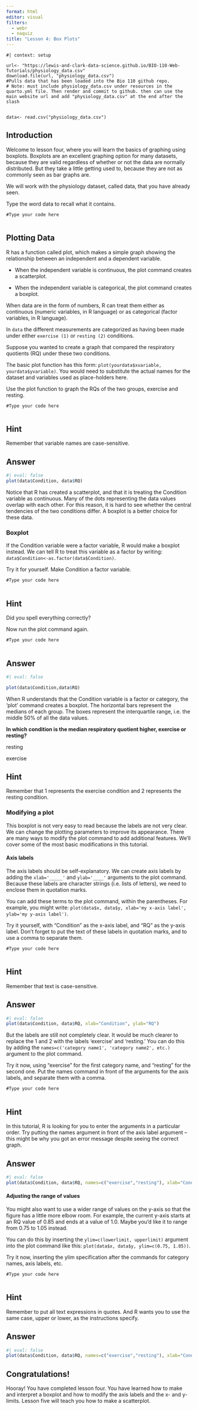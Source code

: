 ```yaml
---
format: html
editor: visual
filters: 
  - webr
  - naquiz
title: "Lesson 4: Box Plots"
---
```


```webr-r
#| context: setup

url<- "https://lewis-and-clark-data-science.github.io/BIO-110-Web-Tutorials/physiology_data.csv"
download.file(url, "physiology_data.csv")
#Pulls data that has been loaded into the Bio 110 github repo. 
# Note: must include physiology_data.csv under resources in the quarto.yml file. Then render and commit to github. then can use the main website url and add "physiology_data.csv" at the end after the slash 


data<- read.csv("physiology_data.csv")

```

## Introduction

Welcome to lesson four, where you will learn the basics of graphing using boxplots. Boxplots are an excellent graphing option for many datasets, because they are valid regardless of whether or not the data are normally distributed. But they take a little getting used to, because they are not as commonly seen as bar graphs are.

We will work with the physiology dataset, called data, that you have already seen.

Type the word data to recall what it contains.

```webr-r
#Type your code here


```

## Plotting Data

R has a function called plot, which makes a simple graph showing the relationship between an independent and a dependent variable.

-   When the independent variable is continuous, the plot command creates a scatterplot.

-   When the independent variable is categorical, the plot command creates a boxplot.

When data are in the form of numbers, R can treat them either as continuous (numeric variables, in R language) or as categorical (factor variables, in R language).

In `data` the different measurements are categorized as having been made under either `exercise (1)` or `resting (2)` conditions.

Suppose you wanted to create a graph that compared the respiratory quotients (RQ) under these two conditions.

The basic plot function has this form: `plot(yourdata$xvariable, yourdata$yvariable)`. You would need to substitute the actual names for the dataset and variables used as place-holders here.

Use the plot function to graph the RQs of the two groups, exercise and resting.

```webr-r
#Type your code here


```

::: {.callout-tip collapse="true" icon="false"}
## Hint

Remember that variable names are case-sensitive.
:::

::: {.callout-note collapse="true" icon="false"}
## Answer

```r
#| eval: false
plot(data$Condition, data$RQ)
```
:::

Notice that R has created a scatterplot, and that it is treating the Condition variable as continuous. Many of the dots representing the data values overlap with each other. For this reason, it is hard to see whether the central tendencies of the two conditions differ. A boxplot is a better choice for these data.

### Boxplot

If the Condition variable were a factor variable, R would make a boxplot instead. We can tell R to treat this variable as a factor by writing: `data$Condition<-as.factor(data$Condition)`.

Try it for yourself. Make Condition  a factor variable.

```webr-r
#Type your code here


```

::: {.callout-tip collapse="true" icon="false"}
## Hint

Did you spell everything correctly? 
:::

Now run the plot command again. 

```webr-r
#Type your code here


```

::: {.callout-note collapse="true" icon="false"}
## Answer
```r
#| eval: false

plot(data$Condition,data$RQ)
```

:::

When R understands that the Condition variable is a factor or category, the 'plot' command creates a boxplot. The horizontal bars represent the medians of each group. The boxes represent the interquartile range, i.e. the middle 50% of all the data values.


::: question
**In which condition is the median respiratory quotient higher, exercise or resting?**

::: choices
::: choice
resting
:::

::: {.choice .correct-choice}
exercise
:::
:::
:::

::: {.callout-tip collapse="true" icon="false"}
## Hint
Remember that 1 represents the exercise condition and 2 represents the resting condition.
:::

### Modifying a plot 

This boxplot is not very easy to read because the labels are not very clear. We can change the plotting parameters to improve its appearance. There are many ways to modify the plot command to add additional features. We'll cover some of the most basic modifications in this tutorial.

#### Axis labels 

The axis labels should be self-explanatory. We can create axis labels by adding the `xlab='_____'` and `ylab='____'` arguments to the plot command. Because these labels are character strings (i.e. lists of letters), we need to enclose them in quotation marks.

You can add these terms to the plot command, within the parentheses. For example, you might write: `plot(data$x, data$y, xlab='my x-axis label', ylab='my y-axis label')`.

Try it yourself, with "Condition" as the x-axis label, and "RQ" as the y-axis label. Don't forget to put the text of these labels in quotation marks, and to use a comma to separate them.
  
```webr-r
#Type your code here


```

::: {.callout-tip collapse="true" icon="false"}
## Hint

Remember that text is case-sensitive.
:::
::: {.callout-note collapse="true" icon="false"}
## Answer
```r
#| eval: false
plot(data$Condition, data$RQ, xlab="Condition", ylab="RQ")
```
:::

But the labels are still not completely clear. It would be much clearer to replace the 1 and 2 with the labels 'exercise' and 'resting.' You can do this by adding the `names=c('category name1', 'category name2', etc.)` argument to the plot command.

Try it now, using "exercise" for the first category name, and "resting" for the second one. Put the names command in front of the arguments for the axis labels, and separate them with a comma.

```webr-r
#Type your code here


```

::: {.callout-tip collapse="true" icon="false"}
## Hint

In this tutorial, R is looking for you to enter the arguments in a particular order. Try putting the names argument in front of the axis label argument -- this might be why you got an error message despite seeing the correct graph.
:::
::: {.callout-note collapse="true" icon="false"}
## Answer
```r
#| eval: false
plot(data$Condition, data$RQ, names=c("exercise","resting"), xlab="Condition",ylab="RQ")

```
:::

#### Adjusting the range of values 

You might also want to use a wider range of values on the y-axis so that the figure has a little more elbow room. For example, the current y-axis starts at an RQ value of 0.85 and ends at a value of 1.0. Maybe you'd like it to range from 0.75 to 1.05 instead.

You can do this by inserting the `ylim=c(lowerlimit, upperlimit)` argument into the plot command like this: `plot(data$x, data$y, ylim=c(0.75, 1.05))`.

Try it now, inserting the ylim specification after the commands for category names, axis labels, etc.
 
```webr-r
#Type your code here


```

::: {.callout-tip collapse="true" icon="false"}
## Hint

Remember to put all text expressions in quotes. And R wants you to use the same case, upper or lower, as the instructions specify.

:::
::: {.callout-note collapse="true" icon="false"}
## Answer
```r
#| eval: false
plot(data$Condition, data$RQ, names=c("exercise","resting"), xlab="Condition", ylab="RQ", ylim=c(0.75,1.05))

```
:::

## Congratulations! 

Hooray! You have completed lesson four. You have learned how to make and interpret a boxplot and how to modify the axis labels and the x- and y-limits. Lesson five  will teach you how to make a scatterplot.




